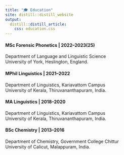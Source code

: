 ```yaml
---
title: "🎓 Education"
site: distill::distill_website
output:
  distill::distill_article:
    css: education.css
---
```

<h4><strong>MSc Forensic Phonetics</strong> <span class="edu-date"> | 2022–2023(25) </span></h4>

<p>

  Department of Language and Linguistic Science<br/>
  University of York, Heslington, England.<br/>
  
</p>

<h4><strong>MPhil Linguistics</strong> <span class="edu-date"> | 2021–2022</span></h4>

<p>

  Department of Linguistics, Kariavattom Campus<br/>
  University of Kerala, Thiruvananthapuram, India.<br/>
  
</p>

<h4><strong>MA Linguistics</strong> <span class="edu-date"> | 2018–2020</span></h4>

<p>

  Department of Linguistics, Kariavattom Campus <br/>
  University of Kerala, Thiruvananthapuram, India.<br/>
  
</p>

<h4><strong>BSc Chemistry</strong> <span class="edu-date"> | 2013–2016</span></h4>

<p>

  Department of Chemistry, Government College Chittur <br/>
  University of Calicut, Malappuram, India.<br/>
  
</p> 